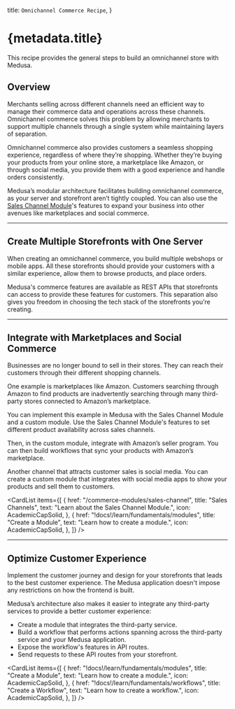 
  title: `Omnichannel Commerce Recipe`,
}

# {metadata.title}

This recipe provides the general steps to build an omnichannel store with Medusa.

## Overview

Merchants selling across different channels need an efficient way to manage their commerce data and operations across these channels. Omnichannel commerce solves this problem by allowing merchants to support multiple channels through a single system while maintaining layers of separation.

Omnichannel commerce also provides customers a seamless shopping experience, regardless of where they’re shopping. Whether they’re buying your products from your online store, a marketplace like Amazon, or through social media, you provide them with a good experience and handle orders consistently.

Medusa’s modular architecture facilitates building omnichannel commerce, as your server and storefront aren’t tightly coupled. You can also use the [Sales Channel Module](../../commerce-modules/sales-channel/page.mdx)'s features to expand your business into other avenues like marketplaces and social commerce.

---

## Create Multiple Storefronts with One Server

When creating an omnichannel commerce, you build multiple webshops or mobile apps. All these storefronts should provide your customers with a similar experience, allow them to browse products, and place orders.

Medusa's commerce features are available as REST APIs that storefronts can access to provide these features for customers. This separation also gives you freedom in choosing the tech stack of the storefronts you’re creating.

<Card
  href="!api!/store"
  title="Store REST APIs"
  text="Check out available Store REST APIs in Medusa."
  icon={AcademicCapSolid}
/>

---

## Integrate with Marketplaces and Social Commerce

Businesses are no longer bound to sell in their stores. They can reach their customers through their different shopping channels.

One example is marketplaces like Amazon. Customers searching through Amazon to find products are inadvertently searching through many third-party stores connected to Amazon’s marketplace.

You can implement this example in Medusa with the Sales Channel Module and a custom module. Use the Sales Channel Module's features to set different product availability across sales channels.

Then, in the custom module, integrate with Amazon’s seller program. You can then build workflows that sync your products with Amazon’s marketplace.

Another channel that attracts customer sales is social media. You can create a custom module that integrates with social media apps to show your products and sell them to customers.

<CardList items={[
  {
    href: "/commerce-modules/sales-channel",
    title: "Sales Channels",
    text: "Learn about the Sales Channel Module.",
    icon: AcademicCapSolid,
  },
  {
    href: "!docs!/learn/fundamentals/modules",
    title: "Create a Module",
    text: "Learn how to create a module.",
    icon: AcademicCapSolid,
  },
]} />

<Card
  href="!docs!/learn/fundamentals/workflows#1-create-workflow"
  title="Create a Workflow"
  text="Learn how to create a workflow."
  icon={AcademicCapSolid}
  className="mt-1"
/>

---

## Optimize Customer Experience

Implement the customer journey and design for your storefronts that leads to the best customer experience. The Medusa application doesn't impose any restrictions on how the frontend is built.

Medusa’s architecture also makes it easier to integrate any third-party services to provide a better customer experience:

- Create a module that integrates the third-party service.
- Build a workflow that performs actions spanning across the third-party service and your Medusa application.
- Expose the workflow's features in API routes.
- Send requests to these API routes from your storefront.

<CardList items={[
  {
    href: "!docs!/learn/fundamentals/modules",
    title: "Create a Module",
    text: "Learn how to create a module.",
    icon: AcademicCapSolid,
  },
  {
    href: "!docs!/learn/fundamentals/workflows",
    title: "Create a Workflow",
    text: "Learn how to create a workflow.",
    icon: AcademicCapSolid,
  },
]} />

<Card 
  href="!docs!/learn/fundamentals/api-routes"
  title="Create API Route"
  text="Learn how to create an API route."
  icon={AcademicCapSolid}
  className="mt-1"
/>